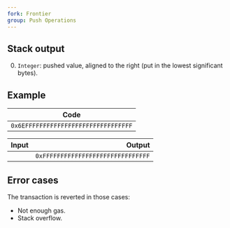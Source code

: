 ```yaml
---
fork: Frontier
group: Push Operations
---
```


## Stack output

0. `Integer`: pushed value, aligned to the right (put in the lowest significant bytes).

## Example

| Code |
|------|
| `0x6EFFFFFFFFFFFFFFFFFFFFFFFFFFFFFF` |

| Input | Output |
|------:|-------:|
| | `0xFFFFFFFFFFFFFFFFFFFFFFFFFFFFFF` |

## Error cases

The transaction is reverted in those cases:
- Not enough gas.
- Stack overflow.
